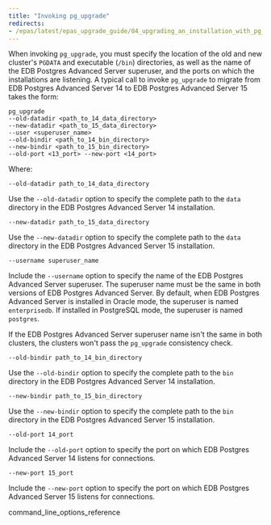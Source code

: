 ```yaml
---
title: "Invoking pg_upgrade"
redirects: 
- /epas/latest/epas_upgrade_guide/04_upgrading_an_installation_with_pg_upgrade/02_invoking_pg_upgrade/
---
```


When invoking `pg_upgrade`, you must specify the location of the old and new cluster's `PGDATA` and executable (`/bin`) directories, as well as the name of the EDB Postgres Advanced Server superuser, and the ports on which the installations are listening. A typical call to invoke `pg_upgrade` to migrate from EDB Postgres Advanced Server 14 to EDB Postgres Advanced Server 15 takes the form:

```shell
pg_upgrade
--old-datadir <path_to_14_data_directory>
--new-datadir <path_to_15_data_directory>
--user <superuser_name>
--old-bindir <path_to_14_bin_directory>
--new-bindir <path_to_15_bin_directory>
--old-port <13_port> --new-port <14_port>
```

Where:

`--old-datadir path_to_14_data_directory`

Use the `--old-datadir` option to specify the complete path to the `data` directory in the EDB Postgres Advanced Server 14 installation.

`--new-datadir path_to_15_data_directory`

Use the `--new-datadir` option to specify the complete path to the `data` directory in the EDB Postgres Advanced Server 15 installation.

`--username superuser_name`

Include the `--username` option to specify the name of the EDB Postgres Advanced Server superuser. The superuser name must be the same in both versions of EDB Postgres Advanced Server. By default, when EDB Postgres Advanced Server is installed in Oracle mode, the superuser is named `enterprisedb`. If installed in PostgreSQL mode, the superuser is named `postgres`.

If the EDB Postgres Advanced Server superuser name isn't the same in both clusters, the clusters won't pass the `pg_upgrade` consistency check.

`--old-bindir path_to_14_bin_directory`

Use the `--old-bindir` option to specify the complete path to the `bin` directory in the EDB Postgres Advanced Server 14 installation.

`--new-bindir path_to_15_bin_directory`

Use the `--new-bindir` option to specify the complete path to the `bin` directory in the EDB Postgres Advanced Server 15 installation.

`--old-port 14_port`

Include the `--old-port` option to specify the port on which EDB Postgres Advanced Server 14 listens for connections.

`--new-port 15_port`

Include the `--new-port` option to specify the port on which EDB Postgres Advanced Server 15 listens for connections.

<div class="toctree" maxdepth="3">

command_line_options_reference

</div>
